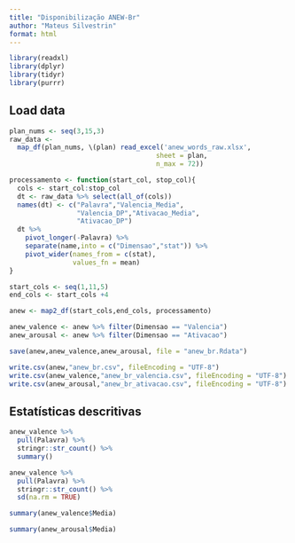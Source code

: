 ```yaml
---
title: "Disponibilização ANEW-Br"
author: "Mateus Silvestrin"
format: html
---
```


```r
library(readxl)
library(dplyr)
library(tidyr)
library(purrr)
```


## Load data
```r
plan_nums <- seq(3,15,3)
raw_data <- 
  map_df(plan_nums, \(plan) read_excel('anew_words_raw.xlsx',
                                     sheet = plan,
                                     n_max = 72))

processamento <- function(start_col, stop_col){
  cols <- start_col:stop_col
  dt <- raw_data %>% select(all_of(cols))
  names(dt) <- c("Palavra","Valencia_Media",
                 "Valencia_DP","Ativacao_Media",
                 "Ativacao_DP")
  dt %>% 
    pivot_longer(-Palavra) %>% 
    separate(name,into = c("Dimensao","stat")) %>%
    pivot_wider(names_from = c(stat),
                values_fn = mean)
}

start_cols <- seq(1,11,5)
end_cols <- start_cols +4

anew <- map2_df(start_cols,end_cols, processamento)
```

```r
anew_valence <- anew %>% filter(Dimensao == "Valencia")
anew_arousal <- anew %>% filter(Dimensao == "Ativacao")
```

```r
save(anew,anew_valence,anew_arousal, file = "anew_br.Rdata")
```

```r
write.csv(anew,"anew_br.csv", fileEncoding = "UTF-8")
write.csv(anew_valence,"anew_br_valencia.csv", fileEncoding = "UTF-8")
write.csv(anew_arousal,"anew_br_ativacao.csv", fileEncoding = "UTF-8")
```

## Estatísticas descritivas
```r
anew_valence %>% 
  pull(Palavra) %>% 
  stringr::str_count() %>% 
  summary()

anew_valence %>% 
  pull(Palavra) %>% 
  stringr::str_count() %>% 
  sd(na.rm = TRUE)
```

```r
summary(anew_valence$Media)
```

```r
summary(anew_arousal$Media)
```


